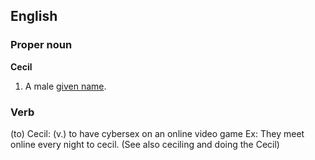 ==English==
===Proper noun===
'''Cecil'''

#A male [[given name]].

===Verb===
(to) Cecil: (v.) to have cybersex on an online video game
Ex: They meet online every night to cecil.
(See also ceciling and doing the Cecil)
{{rfc}}
